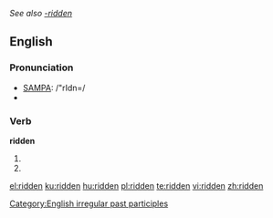 ''See also [[-ridden]]''

==English==

===Pronunciation===
*[[w:SAMPA_chart_for_English|SAMPA]]: /"rIdn=/
*{{IPA|/ˈɹɪdn̩/}}

===Verb===
'''ridden'''
# {{past participle of|[[ride]]}}
# {{past participle of|[[rid]]}}

[[Category:English irregular past participles]]

[[el:ridden]]
[[ku:ridden]]
[[hu:ridden]]
[[pl:ridden]]
[[te:ridden]]
[[vi:ridden]]
[[zh:ridden]]